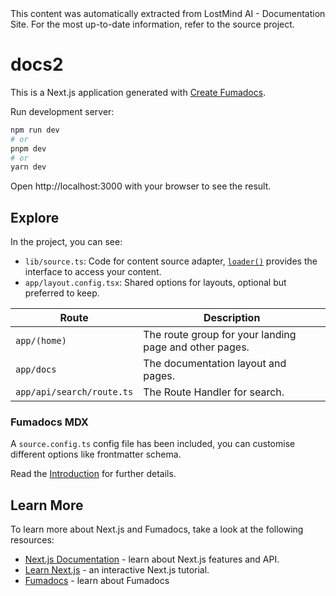<Info>
This content was automatically extracted from LostMind AI - Documentation Site.
For the most up-to-date information, refer to the source project.
</Info>

# docs2

This is a Next.js application generated with
[Create Fumadocs](https://github.com/fuma-nama/fumadocs).

Run development server:

```bash
npm run dev
# or
pnpm dev
# or
yarn dev
```

Open http://localhost:3000 with your browser to see the result.

## Explore

In the project, you can see:

- `lib/source.ts`: Code for content source adapter, [`loader()`](https://fumadocs.dev/docs/headless/source-api) provides the interface to access your content.
- `app/layout.config.tsx`: Shared options for layouts, optional but preferred to keep.

| Route                     | Description                                            |
| ------------------------- | ------------------------------------------------------ |
| `app/(home)`              | The route group for your landing page and other pages. |
| `app/docs`                | The documentation layout and pages.                    |
| `app/api/search/route.ts` | The Route Handler for search.                          |

### Fumadocs MDX

A `source.config.ts` config file has been included, you can customise different options like frontmatter schema.

Read the [Introduction](https://fumadocs.dev/docs/mdx) for further details.

## Learn More

To learn more about Next.js and Fumadocs, take a look at the following
resources:

- [Next.js Documentation](https://nextjs.org/docs) - learn about Next.js
  features and API.
- [Learn Next.js](https://nextjs.org/learn) - an interactive Next.js tutorial.
- [Fumadocs](https://fumadocs.vercel.app) - learn about Fumadocs
